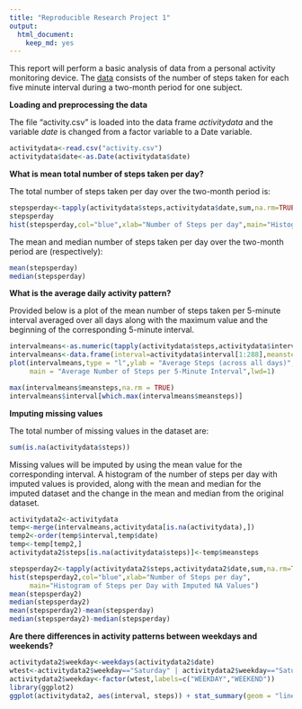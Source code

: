 ---
title: "Reproducible Research Project 1"
output: 
  html_document: 
    keep_md: yes
---
This report will perform a basic analysis of data from a personal activity monitoring device. The [data](https://d396qusza40orc.cloudfront.net/repdata%2Fdata%2Factivity.zip) consists of the number of steps taken for each five minute interval during a two-month period for one subject. 

**Loading and preprocessing the data**

The file "activity.csv" is loaded into the data frame _activitydata_ and the variable _date_ is changed from a factor variable to a Date variable.

```{r}
activitydata<-read.csv("activity.csv")
activitydata$date<-as.Date(activitydata$date)
```

**What is mean total number of steps taken per day?**

The total number of steps taken per day over the two-month period is:

```{r}
stepsperday<-tapply(activitydata$steps,activitydata$date,sum,na.rm=TRUE)
stepsperday
hist(stepsperday,col="blue",xlab="Number of Steps per day",main="Histogram of Steps per Day")
```

The mean and median number of steps taken per day over the two-month period are (respectively):

```{r}
mean(stepsperday)
median(stepsperday)
```

**What is the average daily activity pattern?**

Provided below is a plot of the mean number of steps taken per 5-minute interval averaged over all days along with the maximum value and the beginning of the corresponding 5-minute interval.


```{r}
intervalmeans<-as.numeric(tapply(activitydata$steps,activitydata$interval,mean,na.rm=TRUE))
intervalmeans<-data.frame(interval=activitydata$interval[1:288],meansteps=intervalmeans)
plot(intervalmeans,type = "l",ylab = "Average Steps (across all days)",xlab = "Interval",
     main = "Average Number of Steps per 5-Minute Interval",lwd=1)

max(intervalmeans$meansteps,na.rm = TRUE)
intervalmeans$interval[which.max(intervalmeans$meansteps)]
```

**Imputing missing values**

The total number of missing values in the dataset are:

```{r}
sum(is.na(activitydata$steps))
```

Missing values will be imputed by using the mean value for the corresponding interval. A histogram of the number of steps per day with imputed values is provided, along with the mean and median for the imputed dataset and the change in the mean and median from the original dataset.

```{r}
activitydata2<-activitydata
temp<-merge(intervalmeans,activitydata[is.na(activitydata),])
temp2<-order(temp$interval,temp$date)
temp<-temp[temp2,]
activitydata2$steps[is.na(activitydata$steps)]<-temp$meansteps

stepsperday2<-tapply(activitydata2$steps,activitydata2$date,sum,na.rm=TRUE)
hist(stepsperday2,col="blue",xlab="Number of Steps per day",
     main="Histogram of Steps per Day with Imputed NA Values")
mean(stepsperday2)
median(stepsperday2)
mean(stepsperday2)-mean(stepsperday)
median(stepsperday2)-median(stepsperday)
```

**Are there differences in activity patterns between weekdays and weekends?**

```{r}
activitydata2$weekday<-weekdays(activitydata2$date)
wtest<-activitydata2$weekday=="Saturday" | activitydata2$weekday=="Saturday"
activitydata2$weekday<-factor(wtest,labels=c("WEEKDAY","WEEKEND"))
library(ggplot2)
ggplot(activitydata2, aes(interval, steps)) + stat_summary(geom = "line", fun.y = "mean", size = 1) + facet_grid(weekday~.) + ggtitle("Mean Steps per Interval")
```

